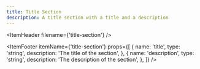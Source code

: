 ```yaml
---
title: Title Section
description: A title section with a title and a description
---
```


<ItemHeader filename={'title-section'} />

<ItemFooter itemName={'title-section'} props={[
  {
    name: 'title',
    type: 'string',
    description: 'The title of the section',
  },
  {
    name: 'description',
    type: 'string',
    description: 'The description of the section',
  },
]} />